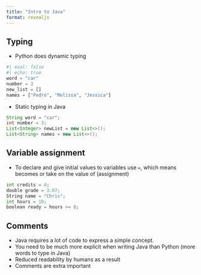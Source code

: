 ```yaml
---
title: "Intro to Java"
format: revealjs
---
```


## Typing

* Python does dynamic typing

```python
#| eval: false
#| echo: true
word = "car"
number = 3
new_list = []
names = ["Pedro", "Melissa", "Jessica"]
```

* Static typing in Java

```java
String word = "car";
int number = 3;
List<Integer> newList = new List<>();
List<String> names = new List<>();
```

## Variable assignment

* To declare and give initial values to variables use `=`, which means becomes or take on the value of (assignment)

```python
int credits = 4;
double grade = 3.67;
String name = "Chris";
int hours = 10;
boolean ready = hours >= 8;
```

## Comments

* Java requires a lot of code to express a simple concept.
* You need to be much more explicit when writing Java than Python (more words to type in Java)
* Reduced readability by humans as a result
* Comments are extra important
